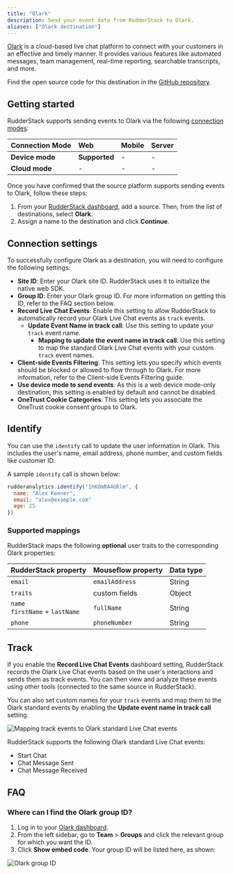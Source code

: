 ```yaml
---
title: "Olark"
description: Send your event data from RudderStack to Olark.
aliases: ["Olark destination"]
---
```


[Olark](https://www.olark.com/) is a cloud-based live chat platform to connect with your customers in an effective and timely manner. It provides various features like automated messages, team management, real-time reporting, searchable transcripts, and more.

Find the open source code for this destination in the <a href="https://github.com/rudderlabs/rudder-sdk-js/tree/production-staging/src/integrations/Olark">GitHub repository</a>.

## Getting started

RudderStack supports sending events to Olark via the following <a href="https://rudderstack.com/docs/rudderstack-cloud/rudderstack-connection-modes/">connection modes</a>:

| **Connection Mode** | **Web** | **Mobile** | **Server** |
| :--- | :--- | :--- | :--- |
| **Device mode** | **Supported**  | - | - |
| **Cloud mode** | -  | - | - |

Once you have confirmed that the source platform supports sending events to Olark, follow these steps:

1. From your [RudderStack dashboard](https://app.rudderstack.com/), add a source. Then, from the list of destinations, select **Olark**.
2. Assign a name to the destination and click **Continue**.

## Connection settings

To successfully configure Olark as a destination, you will need to configure the following settings:

- **Site ID**: Enter your Olark site ID. RudderStack uses it to initialize the native web SDK.
- **Group ID**: Enter your Olark group ID. For more information on getting this ID, refer to the <Link to="#faq">FAQ</Link> section below.
- **Record Live Chat Events**: Enable this setting to allow RudderStack to automatically record your Olark Live Chat events as `track` events.
  - **Update Event Name in track call**: Use this setting to update your `track` event name.
    - **Mapping to update the event name in track call**: Use this setting to map the standard Olark Live Chat events with your custom `track` event names.
- **Client-side Events Filtering**: This setting lets you specify which events should be blocked or allowed to flow through to Olark. For more information, refer to the <Link to="https://www.rudderstack.com/docs/sources/event-streams/sdks/event-filtering/">Client-side Events Filtering</Link> guide.
- **Use device mode to send events**: As this is a <Link to="/destinations/rudderstack-connection-modes/#device-mode">web device mode</Link>-only destination, this setting is enabled by default and cannot be disabled.
- **OneTrust Cookie Categories**: This setting lets you associate the <Link to="/sources/sdks/rudderstack-javascript-sdk/consent-managers/onetrust/">OneTrust</Link> cookie consent groups to Olark.

## Identify

You can use the <Link to="/event-spec/standard-events/identify">`identify`</Link> call to update the user information in Olark. This includes the user's name, email address, phone number, and custom fields like customer ID.

A sample `identify` call is shown below:

```javascript
rudderanalytics.identify("1hKOmRA4GRlm", {
  name: "Alex Keener",
  email: "alex@example.com"
  age: 25
})
```

### Supported mappings

RudderStack maps the following **optional** user traits to the corresponding Olark properties:

| RudderStack property          | Mouseflow property |  Data type |
| :-------------------- | :---------------------- |  :-----| 
| `email` | `emailAddress` | String |
| `traits` | custom fields | Object |
| `name` <br /> `firstName` + `lastName` | `fullName` | String |
| `phone` | `phoneNumber` | String |

## Track

If you enable the **Record Live Chat Events** dashboard setting, RudderStack records the Olark Live Chat events based on the user's interactions and sends them as <Link to="/event-spec/standard-events/track/">track</Link> events. You can then view and analyze these events using other tools (connected to the same source in RudderStack).

You can also set custom names for your `track` events and map them to the Olark standard events by enabling the **Update event name in track call** setting.

<img src="../../assets/event-stream-destinations/olark-track-event-mapping.png" alt="Mapping track events to Olark standard Live Chat events"/>

RudderStack supports the following Olark standard Live Chat events:

- Start Chat
- Chat Message Sent
- Chat Message Received

## FAQ

### Where can I find the Olark group ID?

1. Log in to your [Olark dashboard]().
2. From the left sidebar, go to **Team** > **Groups** and click the relevant group for which you want the ID.
3. Click **Show embed code**. Your group ID will be listed here, as shown:

<img src="../../assets/event-stream-destinations/olark-group-id.png" alt="Olark group ID"/>

<br />